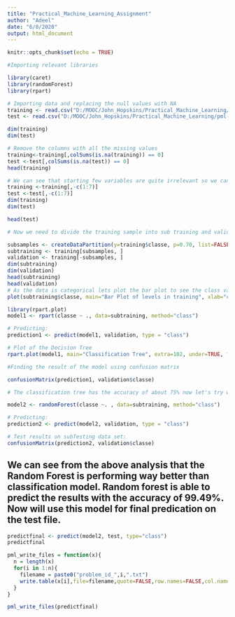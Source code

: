 ```yaml
---
title: "Practical_Machine_Learning_Assignment"
author: "Adeel"
date: "6/8/2020"
output: html_document
---
```


```r
knitr::opts_chunk$set(echo = TRUE)
```


```r
#Importing relevant libraries

library(caret) 
library(randomForest)
library(rpart)
```

``` r
# Importing data and replacing the null values with NA
training <- read.csv("D:/MOOC/John_Hopskins/Practical_Machine_Learning/pml-training.csv",na.strings=c("NA","#DIV/0!", ""))
test <- read.csv("D:/MOOC/John_Hopskins/Practical_Machine_Learning/pml-testing.csv",na.strings=c("NA","#DIV/0!", ""))

dim(training)
dim(test)

# Remove the columns with all the missing values 
training<-training[,colSums(is.na(training)) == 0]
test <-test[,colSums(is.na(test)) == 0]
head(training)
```

```r
# We can see that starting few variables are quite irrelevant so we can remove that
training <-training[,-c(1:7)]
test <-test[,-c(1:7)]
dim(training)
dim(test)

head(test)

```
```r

# Now we need to divide the training sample into sub training and validation

subsamples <- createDataPartition(y=training$classe, p=0.70, list=FALSE)
subtraining <- training[subsamples, ] 
validation <- training[-subsamples, ]
dim(subtraining)
dim(validation)
head(subtraining)
head(validation)
# As the data is categorical lets plot the bar plot to see the class variation
plot(subtraining$classe, main="Bar Plot of levels in training", xlab="classe levels", ylab="Frequency")
```

```r
library(rpart.plot)
model1 <- rpart(classe ~ ., data=subtraining, method="class")

# Predicting:
prediction1 <- predict(model1, validation, type = "class")

# Plot of the Decision Tree
rpart.plot(model1, main="Classification Tree", extra=102, under=TRUE, faclen=0)

#Finding the result of the model using confusion matrix

confusionMatrix(prediction1, validation$classe)
```


``` r
# The classification tree has the accuracy of about 75% now let's try with the Random Forest

model2 <- randomForest(classe ~. , data=subtraining, method="class")

# Predicting:
prediction2 <- predict(model2, validation, type = "class")

# Test results on subTesting data set:
confusionMatrix(prediction2, validation$classe)


```


## We can see from the above analysis that the Random Forest is performing way better than classification model. Random forest is able to predict the results with the accuracy of 99.49%. Now will use this model for final predication on the test file.


```r
predictfinal <- predict(model2, test, type="class")
predictfinal

```



```r
pml_write_files = function(x){
  n = length(x)
  for(i in 1:n){
    filename = paste0("problem_id_",i,".txt")
    write.table(x[i],file=filename,quote=FALSE,row.names=FALSE,col.names=FALSE)
  }
}

pml_write_files(predictfinal)

```